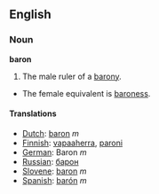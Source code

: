 ==English==
=== Noun ===

'''baron'''

#The male ruler of a [[barony]].
*The female equivalent is [[baroness]].

====Translations====
*[[Dutch]]: [[baron]] ''m''
*[[Finnish]]: [[vapaaherra]], [[paroni]]
*[[German]]: Baron ''m''
*[[Russian]]: [[барон]]
*[[Slovene]]: [[baron]] ''m''
*[[Spanish]]: [[barón]] ''m''